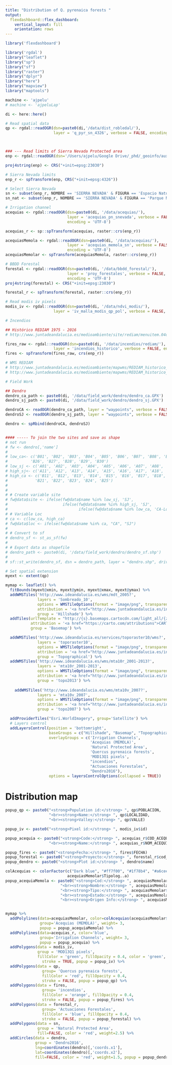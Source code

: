 ```yaml
---
title: "Distribution of Q. pyrenaica forests "
output: 
  flexdashboard::flex_dashboard:
    vertical_layout: fill
    orientation: rows
---
```


```r
library('flexdashboard')
```

```r
library('rgdal')
library("leaflet") 
library("sp")
library("sf")
library("raster")
library("dplyr")
library("here")
library("mapview")
library("maptools")
```


```r
machine <- 'ajpelu' 
# machine <- 'ajpeluLap' 

di <- here::here() 

# Read spatial data 
qp <- rgdal::readOGR(dsn=paste0(di,'/data/dist_robledal/'),
                     layer = 'q_pyr_sn_4326', verbose = FALSE, encoding = "UTF-8")



### --- Read limits of Sierra Nevada Protected area
enp <- rgdal::readOGR(dsn='/Users/ajpelu/Google Drive/_phd/_geoinfo/aux', layer = 'EENNPP', encoding="UTF-8", verbose = FALSE)

proj4string(enp) <- CRS("+init=epsg:23030")

# Sierra Nevada limits 
enp_r <- spTransform(enp, CRS("+init=epsg:4326"))

# Select Sierra Nevada 
sn <- subset(enp_r, NOMBRE == 'SIERRA NEVADA' & FIGURA == 'Espacio Natural')
sn_nat <- subset(enp_r, NOMBRE == 'SIERRA NEVADA' & FIGURA == 'Parque Nacional')
```




```r
# Irrigation channel
acequias <- rgdal::readOGR(dsn=paste0(di, '/data/acequias/'),
                           layer = 'acequias_pn_snevada', verbose = FALSE,
                           encoding = 'UTF-8') 

acequias_r <- sp::spTransform(acequias, raster::crs(enp_r))

acequiasMemola <- rgdal::readOGR(dsn=paste0(di, '/data/acequias/'),
                           layer = 'acequias_memola_sn', verbose = FALSE,
                           encoding = 'UTF-8') 
acequiasMemolar <- spTransform(acequiasMemola, raster::crs(enp_r))

```

```r
# BBDD Forestal
forestal <- rgdal::readOGR(dsn=paste0(di, '/data/bbdd_forestal/'),
                           layer = 'proy_forestales', verbose = FALSE,
                           encoding = 'UTF-8') 
proj4string(forestal) <- CRS("+init=epsg:23030")

forestal_r <- spTransform(forestal, raster::crs(enp_r))
```


```r
# Read modis iv pixels
modis_iv <- rgdal::readOGR(dsn=paste0(di, '/data/ndvi_modis/'),
                     layer = 'iv_malla_modis_qp_pol', verbose = FALSE, encoding = "UTF-8")
```

```r
# Incendios 

## Histórico REDIAM 1975 - 2016 
# http://www.juntadeandalucia.es/medioambiente/site/rediam/menuitem.04dc44281e5d53cf8ca78ca731525ea0/?vgnextoid=d07e1cd522a3d310VgnVCM2000000624e50aRCRD&vgnextchannel=1bff7d087270f210VgnVCM1000001325e50aRCRD 

fires_raw <- rgdal::readOGR(dsn=paste0(di, '/data/incendios/rediam/'),
                     layer = 'incendios_historico', verbose = FALSE, encoding = "UTF-8")
fires <- spTransform(fires_raw, crs(enp_r))

# WMS REDIAM
# http://www.juntadeandalucia.es/medioambiente/mapwms/REDIAM_historico_incendios?   
# http://www.juntadeandalucia.es/medioambiente/mapwms/REDIAM_historico_areas_recorridas_fuego? 
```

```r
# Field Work

## Dendro
dendro_ca_path <- paste0(di, '/data/field_work/dendro/dendro_ca.GPX')
dendro_sj_path <- paste0(di, '/data/field_work/dendro/dendro_sj.GPX')

dendroCA <- readOGR(dendro_ca_path, layer = "waypoints", verbose = FALSE)
dendroSJ <- readOGR(dendro_sj_path, layer = "waypoints", verbose = FALSE)

dendro <- spRbind(dendroCA, dendroSJ)


#### ----- To join the two sites and save as shape 
# not run 
# fw <- dendro[,'name']
# 
# low_ca<- c('B01', 'B02', 'B03', 'B04', 'B05', 'B06', 'B07', 'B08', 'B09', 'B10',
#          'B26', 'B27', 'B28', 'B29', 'B30')
# low_sj <- c('A01', 'A02', 'A03', 'A04', 'A05', 'A06', 'A07', 'A08', 'A09', 'A10')
# high_sj<- c('A11', 'A12', 'A13', 'A14', 'A15', 'A16', 'A17', 'A18', 'A19', 'A20')
# high_ca <- c('B11', 'B12', 'B13', 'B14', 'B15', 'B16', 'B17', 'B18', 'B19', 'B20',
#            'B21', 'B22', 'B23', 'B24', 'B25')
# 
# 
# # Create variable site 
# fw@data$site <- ifelse(fw@data$name %in% low_sj, 'SJ', 
#                        ifelse(fw@data$name %in% high_sj, 'SJ',
#                               ifelse(fw@data$name %in% low_ca, 'CA-Low', 'CA-High')))
# # Variable Loc
# ca <- c(low_ca, high_ca)
# fw@data$loc <- ifelse(fw@data$name %in% ca, "CA", "SJ")
# 
# # Convert to sf 
# dendro_sf <- st_as_sf(fw)
# 
# # Export data as shapefile 
# dendro_path <- paste0(di, '/data/field_work/dendro/dendro_sf.shp')
# 
# sf::st_write(dendro_sf, dsn = dendro_path, layer = "dendro.shp", driver = "ESRI Shapefile")
```


```r
# Set spatial extension 
myext <- extent(qp)

mymap <- leaflet() %>%
  fitBounds(myext@xmin, myext@ymin, myext@xmax, myext@ymax) %>% 
  addWMSTiles('http://www.ideandalucia.es/wms/mdt_2005?',
              layers = 'Sombreado_10',
              options = WMSTileOptions(format = "image/png", transparent = TRUE),
              attribution = '<a href="http://www.juntadeandalucia.es/institutodeestadisticaycartografia" target="_blank">Instituto de Estadística y Cartografía de Andalucía</a>', 
              group = 'Hillshade') %>% 
  addTiles(urlTemplate = "http://{s}.basemaps.cartocdn.com/light_all/{z}/{x}/{y}.png",
           attribution = '<a href="https://carto.com/attributions">CARTO</a>',
           group = 'Basemap') %>%

  addWMSTiles('http://www.ideandalucia.es/services/toporaster10/wms?',
              layers = 'toporaster10',
              options = WMSTileOptions(format = "image/png", transparent = FALSE),
              attribution = '<a href="http://www.juntadeandalucia.es/institutodeestadisticaycartografia" target="_blank">Instituto de Estadística y Cartografía de Andalucía</a>',
              group = 'Topographical') %>%
  addWMSTiles('http://www.ideandalucia.es/wms/mta10r_2001-2013?',
              layers = 'mta10r_2001-2013',
              options = WMSTileOptions(format = "image/png", transparent = FALSE),
              attribution = '<a href="http://www.juntadeandalucia.es/institutodeestadisticaycartografia" target="_blank">Instituto de Estadística y Cartografía de Andalucía</a>',
              group = 'topo2013') %>% 
  
    addWMSTiles('http://www.ideandalucia.es/wms/mta10v_2007?',
              layers = 'mta10v_2007',
              options = WMSTileOptions(format = "image/png", transparent = FALSE),
              attribution = '<a href="http://www.juntadeandalucia.es/institutodeestadisticaycartografia" target="_blank">Instituto de Estadística y Cartografía de Andalucía</a>',
              group = 'topo2007') %>% 

  addProviderTiles("Esri.WorldImagery", group='Satellite') %>%
  # Layers control
  addLayersControl(position = 'bottomright',
                   baseGroups = c("Hillshade", "Basemap", "Topographical", "Satellite", "topo2013", "topo2007"),
                   overlayGroups = c('Irrigation Channels',
                                     'Acequias (MEMOLA)',
                                     'Natural Protected Area', 
                                     'Quercus pyrenaica forests',
                                     'MOD13Q1 pixels',
                                     "incendios", 
                                     "Actuaciones Forestales", 
                                     "Dendro2016"),
                   options = layersControlOptions(collapsed = TRUE))


```


Distribution map
=======================================================================

```r
popup_qp <- paste0("<strong>Population id:</strong> ", qp$POBLACION,
                   "<br><strong>Name:</strong> ", qp$LOCALIDAD,
                   "<br><strong>Valley:</strong> ", qp$VALLE)

popup_iv <- paste0("<strong>Pixel id:</strong> ", modis_iv$id)

popup_acequia <- paste0("<strong>Code:</strong> ", acequias_r$COD_ACEQUI,
                   "<br><strong>Name:</strong> ", acequias_r$NOM_ACEQUI)

popup_fires <- paste0("<strong>Fecha:</strong> ", fires$FECHA)
popup_forestal <- paste0("<strong>Proyecto:</strong> ", forestal_r$cod_proyec)
popup_dendro <- paste0("<strong>Plot id:</strong> ", dendro$name)

colAcequias <- colorFactor(c("Dark blue", "#ff7f00", "#1f78b4", "#a6cee3"),
                           acequiasMemolar$Tipolog..a)
popup_acequiaMemola <- paste0("<strong>Cod:</strong> ", acequiasMemolar$Codigo_ace,
                        "<br><strong>Nombre:</strong> ", acequiasMemolar$Nombre,
                        "<br><strong>Tipo:</strong> ", acequiasMemolar$Tipolog..a,
                        "<br><strong>Estado:</strong> ", acequiasMemolar$Estado_ace,
                        "<br><strong>Origen Info:</strong> ", acequiasMemolar$Origen_dat)


mymap %>% 
  addPolylines(data=acequiasMemolar, color=colAcequias(acequiasMemolar$Tipolog..a), 
               group='Acequias (MEMOLA)', weight= 3,
               popup = popup_acequiaMemola) %>%
  addPolylines(data=acequias_r, color='blue', 
               group='Irrigation Channels', weight= 3,
               popup = popup_acequia) %>%
  addPolygons(data = modis_iv,
              group = 'MOD13Q1 pixels',
              fillColor = 'green', fillOpacity = 0.4, color = 'green',
                stroke = TRUE, popup = popup_iv) %>%
  addPolygons(data = qp,
                group= 'Quercus pyrenaica forests',
                fillColor = 'red', fillOpacity = 0.4, 
                stroke = FALSE, popup = popup_qp) %>% 
  addPolygons(data = fires,
                group= 'incendios',
                fillColor = 'orange', fillOpacity = 0.4, 
                stroke = FALSE, popup = popup_fires) %>% 
  addPolygons(data = forestal_r,
                group= 'Actuaciones Forestales',
                fillColor = 'blue', fillOpacity = 0.4, 
                stroke = FALSE, popup = popup_forestal) %>% 
  addPolygons(data = sn, 
              group = 'Natural Protected Area',
              fill=FALSE, color = 'red', weight=2.5) %>% 
  addCircles(data = dendro, 
             group = 'Dendro2016',
             lng=coordinates(dendro)[,'coords.x1'], 
             lat=coordinates(dendro)[,'coords.x2'],
             fill=FALSE, color = 'red', weight=1.5, popup = popup_dendro)
```

